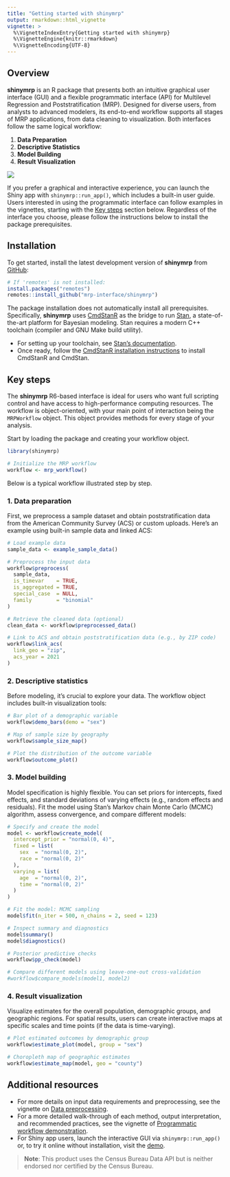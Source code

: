 ```yaml
---
title: "Getting started with shinymrp"
output: rmarkdown::html_vignette
vignette: >
  %\VignetteIndexEntry{Getting started with shinymrp}
  %\VignetteEngine{knitr::rmarkdown}
  %\VignetteEncoding{UTF-8}
---
```


## Overview

**shinymrp** is an R package that presents both an intuitive graphical user interface (GUI) and a flexible programmatic interface (API) for Multilevel Regression and Poststratification (MRP). Designed for diverse users, from analysts to advanced modelers, its end-to-end workflow supports all stages of MRP applications, from data cleaning to visualization. Both interfaces follow the same logical workflow:

1. **Data Preparation**
2. **Descriptive Statistics**
3. **Model Building**
4. **Result Visualization**

![](./figures/workflow.png)

If you prefer a graphical and interactive experience, you can launch the Shiny app with `shinymrp::run_app()`, which includes a built-in user guide. Users interested in using the programmatic interface can follow examples in the vignettes, starting with the [Key steps](https://mrp-interface.github.io/shinymrp/articles/getting-started#key-steps) section below. Regardless of the interface you choose, please follow the instructions below to install the package prerequisites.

## Installation

To get started, install the latest development version of **shinymrp** from [GitHub](https://github.com/mrp-interface/shinymrp):

```r
# If 'remotes' is not installed:
install.packages("remotes") 
remotes::install_github("mrp-interface/shinymrp")
```
The package installation does not automatically install all prerequisites. Specifically, **shinymrp** uses [CmdStanR](https://mc-stan.org/cmdstanr/) as the bridge to run [Stan](https://mc-stan.org/), a state-of-the-art platform for Bayesian modeling. Stan requires a modern C++ toolchain (compiler and GNU Make build utility). 

- For setting up your toolchain, see [Stan’s documentation](https://mc-stan.org/docs/cmdstan-guide/installation.html#cpp-toolchain).
- Once ready, follow the [CmdStanR installation instructions](https://mc-stan.org/cmdstanr/articles/cmdstanr.html#installing-cmdstan) to install CmdStanR and CmdStan.


## Key steps

The **shinymrp** R6-based interface is ideal for users who want full scripting control and have access to high-performance computing resources. The workflow is object-oriented, with your main point of interaction being the `MRPWorkflow` object. This object provides methods for every stage of your analysis.

Start by loading the package and creating your workflow object. 

```r
library(shinymrp)

# Initialize the MRP workflow
workflow <- mrp_workflow()
```

Below is a typical workflow illustrated step by step.

### 1. Data preparation

First, we preprocess a sample dataset and obtain poststratification data from the American Community Survey (ACS) or custom uploads. Here’s an example using built-in sample data and linked ACS:

```r
# Load example data
sample_data <- example_sample_data()

# Preprocess the input data
workflow$preprocess(
  sample_data,
  is_timevar    = TRUE,
  is_aggregated = TRUE,
  special_case  = NULL,
  family        = "binomial"
)

# Retrieve the cleaned data (optional)
clean_data <- workflow$preprocessed_data()

# Link to ACS and obtain poststratification data (e.g., by ZIP code)
workflow$link_acs(
  link_geo = "zip",
  acs_year = 2021
)
```

### 2. Descriptive statistics

Before modeling, it's crucial to explore your data. The workflow object includes built-in visualization tools:

```r
# Bar plot of a demographic variable
workflow$demo_bars(demo = "sex")

# Map of sample size by geography
workflow$sample_size_map()

# Plot the distribution of the outcome variable
workflow$outcome_plot()
```

### 3. Model building

Model specification is highly flexible. You can set priors for intercepts, fixed effects, and standard deviations of varying effects (e.g., random effects and residuals). Fit the model using Stan's Markov chain Monte Carlo (MCMC) algorithm, assess convergence, and compare different models:

```r
# Specify and create the model
model <- workflow$create_model(
  intercept_prior = "normal(0, 4)",
  fixed = list(
    sex  = "normal(0, 2)",
    race = "normal(0, 2)"
  ),
  varying = list(
    age  = "normal(0, 2)",
    time = "normal(0, 2)"
  )
)

# Fit the model: MCMC sampling
model$fit(n_iter = 500, n_chains = 2, seed = 123)

# Inspect summary and diagnostics
model$summary()
model$diagnostics()

# Posterior predictive checks
workflow$pp_check(model)

# Compare different models using leave-one-out cross-validation
#workflow$compare_models(model1, model2)
```

### 4. Result visualization

Visualize estimates for the overall population, demographic groups, and geographic regions. For spatial results, users can create interactive maps at specific scales and time points (if the data is time-varying).

```r
# Plot estimated outcomes by demographic group
workflow$estimate_plot(model, group = "sex")

# Choropleth map of geographic estimates
workflow$estimate_map(model, geo = "county")
```



## Additional resources

- For more details on input data requirements and preprocessing, see the vignette on [Data preprocessing](https://mrp-interface.github.io/shinymrp/articles/data-prep).
- For a more detailed walk-through of each method, output interpretation, and recommended practices, see the vignette of [Programmatic workflow demonstration](https://mrp-interface.github.io/shinymrp/articles/workflow.html).
- For Shiny app users, launch the interactive GUI via `shinymrp::run_app()` or, to try it online without installation, visit the [demo](https://mrpinterface.shinyapps.io/shinymrp/).


> **Note**: This product uses the Census Bureau Data API but is neither endorsed nor certified by the Census Bureau.